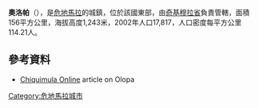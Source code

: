 '''奧洛帕'''（{{lang-es|Olopa}}），是[[危地馬拉|危地馬拉]]的城鎮，位於該國東部，由[[奇基穆拉省|奇基穆拉省]]負責管轄，面積156平方公里，海拔高度1,243米，2002年人口17,817，人口密度每平方公里114.21人。

==參考資料==
*[http://www.chiquimulaonline.com/datosgenerales/olopa.htm Chiquimula Online] {{Wayback|url=http://www.chiquimulaonline.com/datosgenerales/olopa.htm |date=20200311153805 }} article on Olopa

{{coord|14|41|N|89|21|W|display=title|region:GT_type:city_source:GNS-enwiki}}

{{Guatemala-geo-stub}}
[[Category:危地馬拉城市|Category:危地馬拉城市]]
